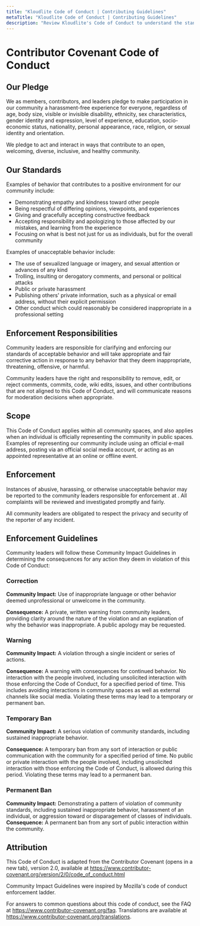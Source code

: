 ```yaml
---
title: "Kloudlite Code of Conduct | Contributing Guidelines"
metaTitle: "Kloudlite Code of Conduct | Contributing Guidelines"
description: "Review Kloudlite's Code of Conduct to understand the standards and expectations for contributing to our open-source community. Join us in fostering a positive environment"
---
```


# Contributor Covenant Code of Conduct

## Our Pledge
We as members, contributors, and leaders pledge to make participation in our community a harassment-free experience for everyone, regardless of age, body size, visible or invisible disability, ethnicity, sex characteristics, gender identity and expression, level of experience, education, socio-economic status, nationality, personal appearance, race, religion, or sexual identity and orientation.

We pledge to act and interact in ways that contribute to an open, welcoming, diverse, inclusive, and healthy community.

## Our Standards
Examples of behavior that contributes to a positive environment for our community include:
- Demonstrating empathy and kindness toward other people
- Being respectful of differing opinions, viewpoints, and experiences
- Giving and gracefully accepting constructive feedback
- Accepting responsibility and apologizing to those affected by our mistakes, and learning from the experience
- Focusing on what is best not just for us as individuals, but for the overall community

Examples of unacceptable behavior include:
- The use of sexualized language or imagery, and sexual attention or advances of any kind
- Trolling, insulting or derogatory comments, and personal or political attacks
- Public or private harassment
- Publishing others' private information, such as a physical or email address, without their explicit permission
- Other conduct which could reasonably be considered inappropriate in a professional setting

## Enforcement Responsibilities
Community leaders are responsible for clarifying and enforcing our standards of acceptable behavior and will take appropriate and fair corrective action in response to any behavior that they deem inappropriate, threatening, offensive, or harmful.

Community leaders have the right and responsibility to remove, edit, or reject comments, commits, code, wiki edits, issues, and other contributions that are not aligned to this Code of Conduct, and will communicate reasons for moderation decisions when appropriate.

## Scope
This Code of Conduct applies within all community spaces, and also applies when an individual is officially representing the community in public spaces. Examples of representing our community include using an official e-mail address, posting via an official social media account, or acting as an appointed representative at an online or offline event.

## Enforcement
Instances of abusive, harassing, or otherwise unacceptable behavior may be reported to the community leaders responsible for enforcement at . All complaints will be reviewed and investigated promptly and fairly.

All community leaders are obligated to respect the privacy and security of the reporter of any incident.

## Enforcement Guidelines
Community leaders will follow these Community Impact Guidelines in determining the consequences for any action they deem in violation of this Code of Conduct:

### Correction

**Community Impact:** Use of inappropriate language or other behavior deemed unprofessional or unwelcome in the community.


**Consequence:** A private, written warning from community leaders, providing clarity around the nature of the violation and an explanation of why the behavior was inappropriate. A public apology may be requested.

### Warning

**Community Impact:** A violation through a single incident or series of actions.

**Consequence:** A warning with consequences for continued behavior. No interaction with the people involved, including unsolicited interaction with those enforcing the Code of Conduct, for a specified period of time. This includes avoiding interactions in community spaces as well as external channels like social media. Violating these terms may lead to a temporary or permanent ban.

### Temporary Ban

**Community Impact:** A serious violation of community standards, including sustained inappropriate behavior.

**Consequence:** A temporary ban from any sort of interaction or public communication with the community for a specified period of time. No public or private interaction with the people involved, including unsolicited interaction with those enforcing the Code of Conduct, is allowed during this period. Violating these terms may lead to a permanent ban.

### Permanent Ban

**Community Impact:** Demonstrating a pattern of violation of community standards, including sustained inappropriate behavior, harassment of an individual, or aggression toward or disparagement of classes of individuals.
**Consequence:** A permanent ban from any sort of public interaction within the community.

## Attribution
This Code of Conduct is adapted from the Contributor Covenant (opens in a new tab), version 2.0, available at https://www.contributor-covenant.org/version/2/0/code_of_conduct.html

Community Impact Guidelines were inspired by Mozilla's code of conduct enforcement ladder.

For answers to common questions about this code of conduct, see the FAQ at https://www.contributor-covenant.org/faq. Translations are available at https://www.contributor-covenant.org/translations.

